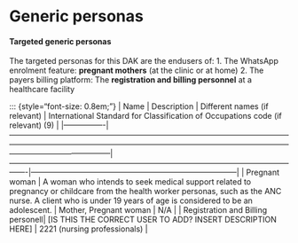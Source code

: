 # Generic personas

#### Targeted generic personas
The targeted personas for this DAK are the endusers of: 
1. The WhatsApp enrolment feature: **pregnant mothers** (at the clinic or at home)
2. The payers billing platform: The **registration and billing personnel** at a healthcare facility


::: {style="font-size: 0.8em;"}
| Name            | Description                                                                                                                                                                                                                                                   | Different names (if relevant)                                                                                     | International Standard for Classification of Occupations code (if relevant) (9) |
|----------------|---------------------------------------------------------------------------------------------------------------------------------------------------------------------------------------------------------------------------------------------------------------|-------------------------------------------------------------------------------------------------------------------|--------------------------------------------------------------------------------|
| Pregnant woman | A woman who intends to seek medical support related to pregnancy or childcare from the health worker personas, such as the ANC nurse. A client who is under 19 years of age is considered to be an adolescent. | Mother, Pregnant woman                                                       | N/A                                                                            |
| Registration and Billing personell| [IS THIS THE CORRECT USER TO ADD? INSERT DESCRIPTION HERE] | 2221 (nursing professionals)                                                  |